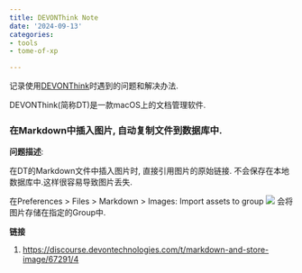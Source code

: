 ```yaml
---
title: DEVONThink Note
date: '2024-09-13'
categories:
- tools
- tome-of-xp

---
```


记录使用[DEVONThink](https://www.devontechnologies.com/apps/devonthink)时遇到的问题和解决办法.

DEVONThink(简称DT)是一款macOS上的文档管理软件.


### 在Markdown中插入图片, 自动复制文件到数据库中.

**问题描述**:

在DT的Markdown文件中插入图片时, 直接引用图片的原始链接.
不会保存在本地数据库中.这样很容易导致图片丢失.

在Preferences > Files > Markdown > Images: Import assets to group
![](https://devontech-discourse.s3.dualstack.us-east-1.amazonaws.com/uploads/original/3X/8/6/86cd9b4e7694e67a8ae590e6787af3abb45600d6.jpeg)
会将图片存储在指定的Group中.

**链接**

1. <https://discourse.devontechnologies.com/t/markdown-and-store-image/67291/4>